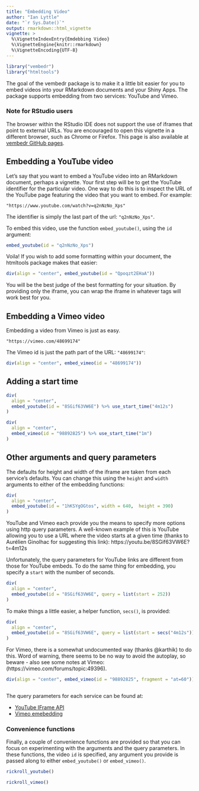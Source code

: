 ```yaml
---
title: "Embedding Video"
author: "Ian Lyttle"
date: "`r Sys.Date()`"
output: rmarkdown::html_vignette
vignette: >
  %\VignetteIndexEntry{Emdebbing Video}
  %\VignetteEngine{knitr::rmarkdown}
  %\VignetteEncoding{UTF-8}
---
```


```r
library("vembedr")
library("htmltools")
```

The goal of the vembedr package is to make it a little bit easier for you to embed videos into your RMarkdown documents and your Shiny Apps. The package supports embedding from two services: YouTube and Vimeo.

### Note for RStudio users

The browser within the RStudio IDE does not support the use of iframes that point to external URLs. You are encouraged to open this vignette in a different browser, such as Chrome or Firefox. This page is also available at [vembedr GitHub pages](http://ijlyttle.github.io/vembedr/).

## Embedding a YouTube video

Let's say that you want to embed a YouTube video into an RMarkdown document, perhaps a vignette. Your first step will be to get the YouTube identifier for the particular video. One way to do this is to inspect the URL of the YouTube page featuring the video that you want to embed. For example:

```
"https://www.youtube.com/watch?v=q2nNzNo_Xps"
```

The identifier is simply the last part of the url: `"q2nNzNo_Xps"`.

To embed this video, use the function `embed_youtube()`, using the `id` argument:

```r
embed_youtube(id = "q2nNzNo_Xps")
```

Voila! If you wish to add some formatting within your document, the htmltools package makes that easier:

```r
div(align = "center", embed_youtube(id = "Qpoqzt2EHaA"))
```

You will be the best judge of the best formatting for your situation. By providing only the iframe, you can wrap the iframe in whatever tags will work best for you.

## Embedding a Vimeo video

Embedding a video from Vimeo is just as easy. 

```
"https://vimeo.com/48699174"
```

The Vimeo id is just the path part of the URL: `"48699174"`:

```r
div(align = "center", embed_vimeo(id = "48699174"))
```

## Adding a start time

```r
div(
  align = "center", 
  embed_youtube(id = "8SGif63VW6E") %>% use_start_time("4m12s")
)
```

```r
div(
  align = "center", 
  embed_vimeo(id = "98892825") %>% use_start_time("1m")
)
```

## Other arguments and query parameters

The defaults for height and width of the iframe are taken from each service's defaults. You can change this using the `height` and `width` arguments to either of the embedding functions:

```r
div(
  align = "center", 
  embed_youtube(id = "1hKSYgOGtos", width = 640,  height = 390)
)
```

YouTube and Vimeo each provide you the means to specify more options using http query parameters. A well-known example of this is YouTube allowing you to use a URL where the video starts at a given time (thanks to Aurélien Ginolhac for suggesting this link): https://youtu.be/8SGif63VW6E?t=4m12s

Unfortunately, the query parameters for YouTube links are different from those for YouTube embeds. To do the same thing for embedding, you specify a `start` with the number of seconds.

```r
div(
  align = "center", 
  embed_youtube(id = "8SGif63VW6E", query = list(start = 252))
)
```

To make things a little easier, a helper function, `secs()`, is provided: 

```r
div(
  align = "center", 
  embed_youtube(id = "8SGif63VW6E", query = list(start = secs("4m12s")))
)
```

For Vimeo, there is a somewhat undocumented way (thanks @karthik) to do this. Word of warning, there seems to be no way to avoid the autoplay, so beware - also see some notes at Vimeo: (https://vimeo.com/forums/topic:49396).

```r
div(align = "center", embed_vimeo(id = "98892825", fragment = "at=60"))
```

```r

```

The query parameters for each service can be found at:

- [YouTube IFrame API](https://developers.google.com/youtube/player_parameters)
- [Vimeo emebedding](https://developer.vimeo.com/player/embedding)

### Convenience functions

Finally, a couple of convenience functions are provided so that you can focus on experimenting with the arguments and the query parameters. In these functions, the video `id` is specified, any argument you provide is passed along to either `embed_youtube()` or `embed_vimeo()`.

```r
rickroll_youtube()
```

```r
rickroll_vimeo()
```
